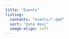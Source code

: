 ```yaml
---
title: "Events"
listing:
  contents: "events/*.qmd"
  sort: "date desc"
  image-align: left
---
```


